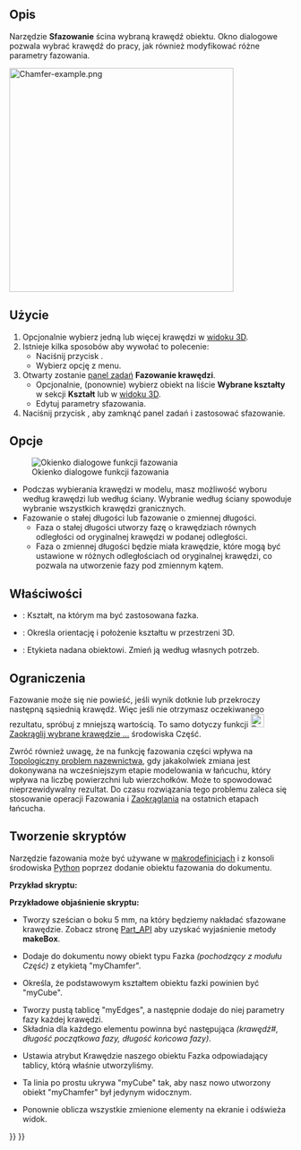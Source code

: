 <languages/>

{{Docnav/pl
|[[Part_Fillet/pl|Zaokrąglenie]]
|[[Part_MakeFace/pl|Utwórz ścianę z linii łamanych]]
|[[Part_Workbench/pl|środowisko pracy Część]]
|IconL=Part_Fillet.svg
|IconR=Part_MakeFace.svg
|IconC=Workbench_Part.svg
}}

{{GuiCommand/pl
|Name=Part Chamfer
|Name/pl=Część: Sfazowanie
|MenuLocation=Część → Sfazowanie ...
|Workbenches=[[Part_Workbench/pl|Część]]
|SeeAlso=[[Part_Fillet/pl|Zaokrąglenie]]
}}

<span id="Description"></span>
==Opis==

Narzędzie '''Sfazowanie''' ścina wybraną krawędź obiektu. Okno dialogowe pozwala wybrać krawędź do pracy, jak również modyfikować różne parametry fazowania.

[[Image:Chamfer-example.png|400px]]
{{Caption|Płytka ze sfazowanymi narożnikami}}

<span id="Usage"></span>
==Użycie== 

<div class="mw-translate-fuzzy">
# Opcjonalnie wybierz jedną lub więcej krawędzi w [[3D_view/pl|widoku 3D]].
# Istnieje kilka sposobów aby wywołać to polecenie:
#* Naciśnij przycisk {{Button|[[Image:Part_Chamfer.svg|16px]] Sfazowanie...}}.
#* Wybierz opcję {{MenuCommand|Część → [[Image:Part_Chamfer.svg|16px]] Sfazowanie...}} z menu.
# Otwarty zostanie [[Task_panel/pl|panel zadań]] '''Fazowanie krawędzi'''.
#* Opcjonalnie, (ponownie) wybierz obiekt na liście '''Wybrane kształty''' w sekcji '''Kształt''' lub w [[3D_view/pl|widoku 3D]]. 
#* Edytuj parametry sfazowania.
# Naciśnij przycisk {{Button|OK}}, aby zamknąć panel zadań i zastosować sfazowanie.
</div>

<span id="Options"></span>
==Opcje==

[[Image:Dialog-chamfer.png|Okienko dialogowe funkcji fazowania]]
* Podczas wybierania krawędzi w modelu, masz możliwość wyboru według krawędzi lub według ściany. Wybranie według ściany spowoduje wybranie wszystkich krawędzi granicznych.
* Fazowanie o stałej długości lub fazowanie o zmiennej długości.
** Faza o stałej długości utworzy fazę o krawędziach równych odległości od oryginalnej krawędzi w podanej odległości.
** Faza o zmiennej długości będzie miała krawędzie, które mogą być ustawione w różnych odległościach od oryginalnej krawędzi, co pozwala na utworzenie fazy pod zmiennym kątem.

<span id="Properties"></span>
==Właściwości==

{{Properties_Title|Podstawowe}}

*{{PropertyData|Podstawowe}}: Kształt, na którym ma być zastosowana fazka.
*{{PropertyData|Umiejscowienie}}: Określa orientację i położenie kształtu w przestrzeni 3D.
*{{PropertyData|Etykieta}}: Etykieta nadana obiektowi. Zmień ją według własnych potrzeb.
{{clear}}

<span id="Limitations"></span>
==Ograniczenia==

Fazowanie może się nie powieść, jeśli wynik dotknie lub przekroczy następną sąsiednią krawędź. Więc jeśli nie otrzymasz oczekiwanego rezultatu, spróbuj z mniejszą wartością. To samo dotyczy funkcji [[Image:Part_Fillet.svg|24px]] [[Part_Fillet/pl|Zaokrąglij wybrane krawędzie ...]] środowiska Część.

Zwróć również uwagę, że na funkcję fazowania części wpływa na [[Topological_naming_problem/pl|Topologiczny problem nazewnictwa]], gdy jakakolwiek zmiana jest dokonywana na wcześniejszym etapie modelowania w łańcuchu, który wpływa na liczbę powierzchni lub wierzchołków. Może to spowodować nieprzewidywalny rezultat. Do czasu rozwiązania tego problemu zaleca się stosowanie operacji Fazowania i [[Part_Fillet/pl|Zaokrąglania]] na ostatnich etapach łańcucha.

<span id="Scripting"></span>
==Tworzenie skryptów==

Narzędzie fazowania może być używane w [[Macros/pl|makrodefinicjach]] i z konsoli środowiska [[Python/pl|Python]] poprzez dodanie obiektu fazowania do dokumentu.

'''Przykład skryptu:'''

{{Code|code=
import Part
cube = FreeCAD.ActiveDocument.addObject("Part::Feature", "myCube")
cube.Shape = Part.makeBox(5, 5, 5)
chmfr = FreeCAD.ActiveDocument.addObject("Part::Chamfer", "myChamfer")
chmfr.Base = FreeCAD.ActiveDocument.myCube
myEdges = []
myEdges.append((1, 1.5, 1.25)) # (edge number, chamfer start length, chamfer end length)
myEdges.append((2, 1.5, 1.25))
myEdges.append((3, 1.5, 1.25))
myEdges.append((4, 1.5, 1.25))
myEdges.append((5, 1.5, 1.25))
myEdges.append((6, 1.5, 1.25))
myEdges.append((7, 1.5, 1.25))
myEdges.append((8, 1.5, 1.25))
myEdges.append((9, 1.5, 1.25))
myEdges.append((10, 1.5, 1.25))
myEdges.append((11, 1.5, 1.25))
myEdges.append((12, 1.5, 1.25))
chmfr.Edges = myEdges
FreeCADGui.ActiveDocument.myCube.Visibility = False
FreeCAD.ActiveDocument.recompute()
}}

'''Przykładowe objaśnienie skryptu:'''

{{Code|code=
import Part
cube = FreeCAD.ActiveDocument.addObject("Part::Feature", "myCube")
cube.Shape = Part.makeBox(5, 5, 5)
}}

*Tworzy sześcian o boku 5 mm, na który będziemy nakładać sfazowane krawędzie. Zobacz stronę [[Part_API/pl|Part_API]] aby uzyskać wyjaśnienie metody '''makeBox'''.

{{Code|code=
chmfr = FreeCAD.ActiveDocument.addObject("Part::Chamfer", "myChamfer")
}}

*Dodaje do dokumentu nowy obiekt typu Fazka ''(pochodzący z modułu Część)'' z etykietą "myChamfer".

{{Code|code=
chmfr.Base = FreeCAD.ActiveDocument.myCube
}}

*Określa, że podstawowym kształtem obiektu fazki powinien być "myCube".

{{Code|code=
myEdges = []
myEdges.append((1, 1.5, 1.25)) # (edge number, chamfer start length, chamfer end length)
myEdges.append((2, 1.5, 1.25))
myEdges.append((3, 1.5, 1.25))
myEdges.append((4, 1.5, 1.25))
myEdges.append((5, 1.5, 1.25))
myEdges.append((6, 1.5, 1.25))
myEdges.append((7, 1.5, 1.25))
myEdges.append((8, 1.5, 1.25))
myEdges.append((9, 1.5, 1.25))
myEdges.append((10, 1.5, 1.25))
myEdges.append((11, 1.5, 1.25))
myEdges.append((12, 1.5, 1.25))
}}

*Tworzy pustą tablicę "myEdges", a następnie dodaje do niej parametry fazy każdej krawędzi.
*Składnia dla każdego elementu powinna być następująca ''(krawędź#, długość początkowa fazy, długość końcowa fazy)''.

{{Code|code=
chmfr.Edges = myEdges
}}
*Ustawia atrybut Krawędzie naszego obiektu Fazka odpowiadający tablicy, którą właśnie utworzyliśmy.

{{Code|code=
FreeCADGui.ActiveDocument.myCube.Visibility = False
}}

*Ta linia po prostu ukrywa "myCube" tak, aby nasz nowo utworzony obiekt "myChamfer" był jedynym widocznym.

{{Code|code=
FreeCAD.ActiveDocument.recompute()
}}

*Ponownie oblicza wszystkie zmienione elementy na ekranie i odświeża widok.


{{Docnav/pl
|[[Part_Fillet/pl|Zaokrąglenie]]
|[[Part_MakeFace/pl|Utwórz ścianę z linii łamanych]]
|[[Part_Workbench/pl|środowisko pracy Część]]
|IconL=Part_Fillet.svg
|IconR=Part_MakeFace.svg
|IconC=Workbench_Part.svg
}}

{{Part Tools navi{{#translation:}}}}
{{Userdocnavi{{#translation:}}}}